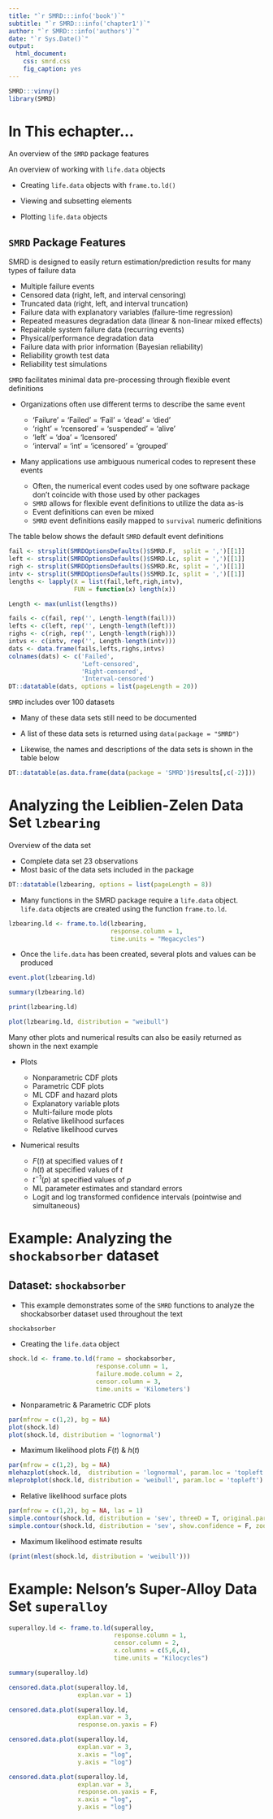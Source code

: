 ```yaml
---
title: "`r SMRD:::info('book')`"
subtitle: "`r SMRD:::info('chapter1')`"
author: "`r SMRD:::info('authors')`"
date: "`r Sys.Date()`"
output: 
  html_document:
    css: smrd.css
    fig_caption: yes
---
```


```r
SMRD:::vinny()
library(SMRD)
```

# In This echapter...

An overview of the `SMRD` package features

An overview of working with `life.data` objects

- Creating `life.data` objects with `frame.to.ld()`

- Viewing and subsetting elements

- Plotting `life.data` objects

## `SMRD` Package Features 

SMRD is designed to easily return estimation/prediction results for many types of failure data

- Multiple failure events
- Censored data (right, left, and interval censoring)
- Truncated data (right, left, and interval truncation)
- Failure data with explanatory variables (failure-time regression)
- Repeated measures degradation data (linear & non-linear mixed effects)
- Repairable system failure data (recurring events)
- Physical/performance degradation data
- Failure data with prior information (Bayesian reliability)
- Reliability growth test data
- Reliability test simulations

`SMRD` facilitates minimal data pre-processing through flexible event definitions

- Organizations often use different terms to describe the same event

    + 'Failure' = 'Failed' = 'Fail' = 'dead' = 'died'</li>
    + 'right' = 'rcensored' = 'suspended' = 'alive'
    + 'left' = 'doa' = 'lcensored'
    + 'interval' = 'int' = 'icensored' = 'grouped'

- Many applications use ambiguous numerical codes to represent these events

    + Often, the numerical event codes used by one software package don't coincide with those used by other packages
    + `SMRD` allows for flexible event definitions to utilize the data as-is
    + <focus>Event definitions can even be mixed</focus>
    + `SMRD` event definitions easily mapped to `survival` numeric definitions

The table below shows the default `SMRD` default event definitions

```r
fail <- strsplit(SMRDOptionsDefaults()$SMRD.F,  split = ',')[[1]]
left <- strsplit(SMRDOptionsDefaults()$SMRD.Lc, split = ',')[[1]]
righ <- strsplit(SMRDOptionsDefaults()$SMRD.Rc, split = ',')[[1]]
intv <- strsplit(SMRDOptionsDefaults()$SMRD.Ic, split = ',')[[1]]
lengths <- lapply(X = list(fail,left,righ,intv), 
                  FUN = function(x) length(x))

Length <- max(unlist(lengths))

fails <- c(fail, rep('', Length-length(fail)))
lefts <- c(left, rep('', Length-length(left)))
righs <- c(righ, rep('', Length-length(righ)))
intvs <- c(intv, rep('', Length-length(intv)))
dats <- data.frame(fails,lefts,righs,intvs)
colnames(dats) <- c('Failed', 
                    'Left-censored',
                    'Right-censored',
                    'Interval-censored') 
DT::datatable(dats, options = list(pageLength = 20))
```

`SMRD` includes over 100 datasets

- Many of these data sets still need to be documented

- A list of these data sets is returned using `data(package = "SMRD")`

- Likewise, the names and descriptions of the data sets is shown in the table below

```r
DT::datatable(as.data.frame(data(package = 'SMRD')$results[,c(-2)]))
```

# Analyzing the Leiblien-Zelen Data Set `lzbearing`

Overview of the data set 

- Complete data set 23 observations
- Most basic of the data sets included in the package

```r
DT::datatable(lzbearing, options = list(pageLength = 8))
```

- Many functions in the SMRD package require a `life.data` object.  `life.data` objects are created using the function `frame.to.ld`.

```r
lzbearing.ld <- frame.to.ld(lzbearing, 
                            response.column = 1,
                            time.units = "Megacycles")
```

- Once the `life.data` has been created, several plots and values can be produced

```r
event.plot(lzbearing.ld)

summary(lzbearing.ld)

print(lzbearing.ld)

plot(lzbearing.ld, distribution = "weibull")
```

Many other plots and numerical results can also be easily returned as shown in the next example

- Plots

    + Nonparametric CDF plots 
    + Parametric CDF plots
    + ML CDF and hazard plots
    + Explanatory variable plots
    + Multi-failure mode plots
    + Relative likelihood surfaces
    + Relative likelihood curves

- Numerical results 

    + $F(t)$ at specified values of $t$
    + $h(t)$ at specified values of $t$
    + $t^{-1}(p)$ at specified values of $p$
    + ML parameter estimates and standard errors
    + Logit and log transformed confidence intervals (pointwise and simultaneous)

# Example: Analyzing the `shockabsorber` dataset

## Dataset: `shockabsorber`

- This example demonstrates some of the `SMRD` functions to analyze the shockabsorber dataset used throughout the text

```r
shockabsorber
```

- Creating the `life.data` object

```r
shock.ld <- frame.to.ld(frame = shockabsorber,
                        response.column = 1,
                        failure.mode.column = 2,
                        censor.column = 3,
                        time.units = 'Kilometers')
```

- Nonparametric & Parametric CDF plots

```r
par(mfrow = c(1,2), bg = NA)
plot(shock.ld)
plot(shock.ld, distribution = 'lognormal')
```

- Maximum likelihood plots $F(t)$ \& $h(t)$

```r
par(mfrow = c(1,2), bg = NA)
mlehazplot(shock.ld,  distribution = 'lognormal', param.loc = 'topleft')
mleprobplot(shock.ld, distribution = 'weibull', param.loc = 'topleft')
```

- Relative likelihood surface plots

```r
par(mfrow = c(1,2), bg = NA, las = 1)
simple.contour(shock.ld, distribution = 'sev', threeD = T, original.par = F)
simple.contour(shock.ld, distribution = 'sev', show.confidence = F, zoom = 1.75)
```

- Maximum likelihood estimate results

```r
(print(mlest(shock.ld, distribution = 'weibull')))
```

# Example: Nelson's Super-Alloy Data Set `superalloy`

```r
superalloy.ld <- frame.to.ld(superalloy,
                             response.column = 1, 
                             censor.column = 2,
                             x.columns = c(5,6,4),
                             time.units = "Kilocycles")

summary(superalloy.ld)

censored.data.plot(superalloy.ld, 
                   explan.var = 1)

censored.data.plot(superalloy.ld, 
                   explan.var = 3,
                   response.on.yaxis = F)

censored.data.plot(superalloy.ld, 
                   explan.var = 3, 
                   x.axis = "log", 
                   y.axis = "log")

censored.data.plot(superalloy.ld, 
                   explan.var = 3,
                   response.on.yaxis = F, 
                   x.axis = "log", 
                   y.axis = "log")
```